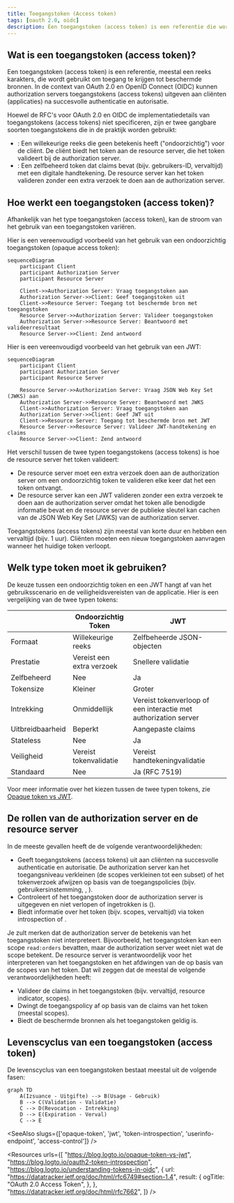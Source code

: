 ```yaml
---
title: Toegangstoken (Access token)
tags: [oauth 2.0, oidc]
description: Een toegangstoken (access token) is een referentie die wordt gebruikt om toegang te krijgen tot beschermde bronnen namens een identiteit (bijv. gebruiker of dienst). Het is een draagtoken (bearer token) dat toegang verleent tot bronnen op basis van de scopes (toestemmingen) van het token.
---
```


## Wat is een toegangstoken (access token)?

Een toegangstoken (access token) is een referentie, meestal een reeks karakters, die wordt gebruikt om toegang te krijgen tot beschermde bronnen. In de context van OAuth 2.0 en OpenID Connect (OIDC) kunnen <Ref slug="authorization-server">authorization servers</Ref> toegangstokens (access tokens) uitgeven aan cliënten (applicaties) na succesvolle authenticatie en autorisatie.

Hoewel de RFC's voor OAuth 2.0 en OIDC de implementatiedetails van toegangstokens (access tokens) niet specificeren, zijn er twee gangbare soorten toegangstokens die in de praktijk worden gebruikt:

- <Ref slug="opaque-token" />: Een willekeurige reeks die geen betekenis heeft ("ondoorzichtig") voor de cliënt. De cliënt biedt het token aan de resource server, die het token valideert bij de authorization server.
- <Ref slug="jwt" />: Een zelfbeheerd token dat <Ref slug="claim">claims</Ref> bevat (bijv. gebruikers-ID, vervaltijd) met een digitale handtekening. De resource server kan het token valideren zonder een extra verzoek te doen aan de authorization server.

## Hoe werkt een toegangstoken (access token)?

Afhankelijk van het type toegangstoken (access token), kan de stroom van het gebruik van een toegangstoken variëren.

Hier is een vereenvoudigd voorbeeld van het gebruik van een ondoorzichtig toegangstoken (opaque access token):

```mermaid
sequenceDiagram
    participant Client
    participant Authorization Server
    participant Resource Server

    Client->>Authorization Server: Vraag toegangstoken aan
    Authorization Server->>Client: Geef toegangstoken uit
    Client->>Resource Server: Toegang tot beschermde bron met toegangstoken
    Resource Server->>Authorization Server: Valideer toegangstoken
    Authorization Server->>Resource Server: Beantwoord met valideerresultaat
    Resource Server->>Client: Zend antwoord
```

Hier is een vereenvoudigd voorbeeld van het gebruik van een JWT:

```mermaid
sequenceDiagram
    participant Client
    participant Authorization Server
    participant Resource Server

    Resource Server->>Authorization Server: Vraag JSON Web Key Set (JWKS) aan
    Authorization Server->>Resource Server: Beantwoord met JWKS
    Client->>Authorization Server: Vraag toegangstoken aan
    Authorization Server->>Client: Geef JWT uit
    Client->>Resource Server: Toegang tot beschermde bron met JWT
    Resource Server->>Resource Server: Valideer JWT-handtekening en claims
    Resource Server->>Client: Zend antwoord
```

Het verschil tussen de twee typen toegangstokens (access tokens) is hoe de resource server het token valideert:

- De resource server moet een extra verzoek doen aan de authorization server om een ondoorzichtig token te valideren elke keer dat het een token ontvangt.
- De resource server kan een JWT valideren zonder een extra verzoek te doen aan de authorization server omdat het token alle benodigde informatie bevat en de resource server de publieke sleutel kan cachen van de JSON Web Key Set (JWKS) van de authorization server.

Toegangstokens (access tokens) zijn meestal van korte duur en hebben een vervaltijd (bijv. 1 uur). Cliënten moeten een nieuw toegangstoken aanvragen wanneer het huidige token verloopt.

## Welk type token moet ik gebruiken?

De keuze tussen een ondoorzichtig token en een JWT hangt af van het gebruiksscenario en de veiligheidsvereisten van de applicatie. Hier is een vergelijking van de twee typen tokens:

|                | Ondoorzichtig Token            | JWT                                                           |
|----------------|--------------------------------|---------------------------------------------------------------|
| Formaat        | Willekeurige reeks             | Zelfbeheerde JSON-objecten                                   |
| Prestatie      | Vereist een extra verzoek      | Snellere validatie                                            |
| Zelfbeheerd    | Nee                            | Ja                                                            |
| Tokensize      | Kleiner                        | Groter                                                        |
| Intrekking     | Onmiddellijk                   | Vereist tokenverloop of een interactie met authorization server |
| Uitbreidbaarheid| Beperkt                        | Aangepaste claims                                             |
| Stateless      | Nee                            | Ja                                                            |
| Veiligheid     | Vereist tokenvalidatie         | Vereist handtekeningvalidatie                                 |
| Standaard      | Nee                            | Ja (RFC 7519)                                                 |

Voor meer informatie over het kiezen tussen de twee typen tokens, zie [Opaque token vs JWT](https://blog.logto.io/opaque-token-vs-jwt).

## De rollen van de authorization server en de resource server

In de meeste gevallen heeft de <Ref slug="authorization-server" /> de volgende verantwoordelijkheden:

- Geeft toegangstokens (access tokens) uit aan cliënten na succesvolle authenticatie en autorisatie. De authorization server kan het toegangsniveau verkleinen (de scopes verkleinen tot een subset) of het tokenverzoek afwijzen op basis van de toegangspolicies (bijv. gebruikersinstemming, <Ref slug="rbac" />, <Ref slug="abac" />).
- Controleert of het toegangstoken door de authorization server is uitgegeven en niet verlopen of ingetrokken is (<Ref slug="token-introspection" />).
- Biedt informatie over het token (bijv. scopes, vervaltijd) via token introspection of <Ref slug="userinfo-endpoint" />.

Je zult merken dat de authorization server de betekenis van het toegangstoken niet interpreteert. Bijvoorbeeld, het toegangstoken kan een scope `read:orders` bevatten, maar de authorization server weet niet wat de scope betekent. De resource server is verantwoordelijk voor het interpreteren van het toegangstoken en het afdwingen van de <Ref slug="access-control" /> op basis van de scopes van het token. Dat wil zeggen dat de <Ref slug="resource-server" /> meestal de volgende verantwoordelijkheden heeft:

- Valideer de <Ref slug="claim">claims</Ref> in het toegangstoken (bijv. vervaltijd, resource indicator, scopes).
- Dwingt de toegangspolicy af op basis van de claims van het token (meestal scopes).
- Biedt de beschermde bronnen als het toegangstoken geldig is.

## Levenscyclus van een toegangstoken (access token)

De levenscyclus van een toegangstoken bestaat meestal uit de volgende fasen:

```mermaid
graph TD
    A(Izsuance - Uitgifte) --> B(Usage - Gebruik)
    B --> C(Validation - Validatie)
    C --> D(Revocation - Intrekking)
    D --> E(Expiration - Verval)
    C --> E
```

<SeeAlso slugs={['opaque-token', 'jwt', 'token-introspection', 'userinfo-endpoint', 'access-control']} />

<Resources
  urls={[
    "https://blog.logto.io/opaque-token-vs-jwt",
    "https://blog.logto.io/oauth2-token-introspection",
    "https://blog.logto.io/understanding-tokens-in-oidc",
    {
      url: "https://datatracker.ietf.org/doc/html/rfc6749#section-1.4",
      result: {
        ogTitle: "OAuth 2.0 Access Token",
      },
    },
    "https://datatracker.ietf.org/doc/html/rfc7662",
  ]}
/>